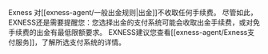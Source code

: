 
Exness 对[[exness-agent/一般出金规则|出金]]不收取任何手续费。
尽管如此，EXNESS还是需要提醒您：您选择出金的支付系统可能会收取出金手续费，或对免手续费的出金有最低限额要求。
EXNESS建议您查看[[exness-agent/Exness支付服务]]，了解所选支付系统的详情。